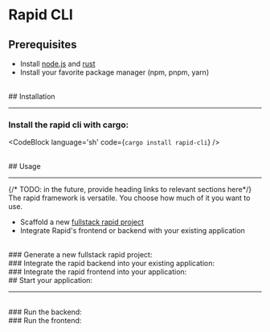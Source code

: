 
# Rapid CLI

## Prerequisites

-   Install [node.js](https://nodejs.org/en) and [rust](https://www.rust-lang.org/)
-   Install your favorite package manager (npm, pnpm, yarn)

<br />
## Installation
<hr />

### Install the rapid cli with cargo:

<CodeBlock language='sh' code={`cargo install rapid-cli`} />

<br />
## Usage
<hr />
{/* TODO: in the future, provide heading links to relevant sections here*/}
The rapid framework is versatile. You choose how much of it you want to use.

<br />

-   Scaffold a new [fullstack rapid project](https://github.com/Cincinnati-Ventures/rapid/tree/main/examples/fullstack)
-   Integrate Rapid's frontend or backend with your existing application

<br />
### Generate a new fullstack rapid project:
<CodeBlock language='sh' code={`rapid new`} />

<br />
### Integrate the rapid backend into your existing application:
<CodeBlock language='sh' code={`rapid init server`} />

<br />
### Integrate the rapid frontend into your application:
<CodeBlock language='sh' code={`npm install @rapid-web/ui`} />

<br />
## Start your application:
<hr />
<br />
### Run the backend:
<CodeBlock language='sh' code={`rapid run `} />
<br />
### Run the frontend:
<CodeBlock language='sh' code={`npm run dev`} />
